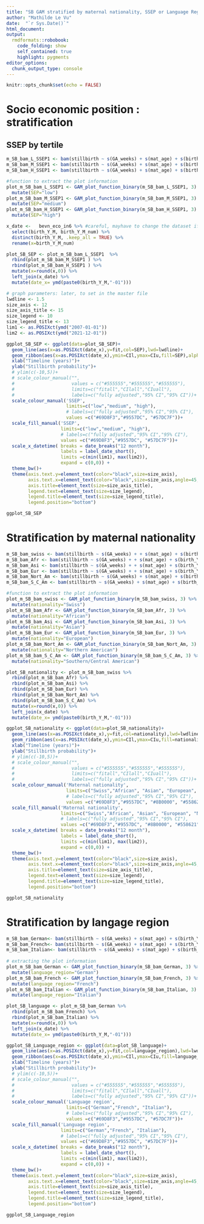 ```yaml
---
title: "SB GAM stratified by maternal nationality, SSEP or Language Region"
author: "Mathilde Le Vu"
date:  "`r Sys.Date()`"
html_document: 
output:
  rmdformats::robobook:
    code_folding: show
    self_contained: true
    highlight: pygments
editor_options: 
  chunk_output_type: console
---
```


```r
knitr::opts_chunk$set(echo = FALSE)
```


# Socio economic position : stratification
## SSEP by tertile
```r
m_SB_bam_L_SSEP1 <- bam(stillbirth ~ s(GA_weeks) + s(mat_age) + s(birth_Y_M_num) + s(month, bs="cc") + s(mean_Alt_mean2) + sex + Urban3 + Language + mother_nationality_cat2  + civil_status3 + HW + GR + COVID_first_wave + COVID_second_wave, family="binomial", data=bevn_eco_in6_L_SSEP1)  
m_SB_bam_M_SSEP1 <- bam(stillbirth ~ s(GA_weeks) + s(mat_age) + s(birth_Y_M_num) + s(month, bs="cc") + s(mean_Alt_mean2) + sex + Urban3 + Language + mother_nationality_cat2  + civil_status3 + HW + GR + COVID_first_wave + COVID_second_wave, family="binomial", data=bevn_eco_in6_M_SSEP1)  
m_SB_bam_H_SSEP1 <- bam(stillbirth ~ s(GA_weeks) + s(mat_age) + s(birth_Y_M_num) + s(month, bs="cc") + s(mean_Alt_mean2) + sex + Urban3 + Language + mother_nationality_cat2  + civil_status3 + HW + GR + COVID_first_wave + COVID_second_wave, family="binomial", data=bevn_eco_in6_H_SSEP1)  

#function to extract the plot information
plot_m_SB_bam_L_SSEP1 <- GAM_plot_function_binary(m_SB_bam_L_SSEP1, 3) %>%
  mutate(SEP="low")
plot_m_SB_bam_M_SSEP1 <- GAM_plot_function_binary(m_SB_bam_M_SSEP1, 3) %>%
  mutate(SEP="medium")
plot_m_SB_bam_H_SSEP1 <- GAM_plot_function_binary(m_SB_bam_H_SSEP1, 3) %>%
  mutate(SEP="high")
```


```r
x_date <-   bevn_eco_in6 %>% #careful, mayhave to change the dataset if I later work with smaller time ranges!
  select(birth_Y_M, birth_Y_M_num) %>%
  distinct(birth_Y_M, .keep_all = TRUE) %>%
  rename(x=birth_Y_M_num)

plot_SB_SEP <- plot_m_SB_bam_L_SSEP1  %>%
  rbind(plot_m_SB_bam_M_SSEP1 ) %>%
  rbind(plot_m_SB_bam_H_SSEP1 ) %>%
  mutate(x=round(x,0)) %>%
  left_join(x_date) %>%
  mutate(date_x= ymd(paste0(birth_Y_M,"-01")))

# graph parameters: later, to set in the master file
lwdline <- 1.5 
size_axis <- 12
size_axis_title <- 15
size_legend <- 10
size_legend_title <- 13
lim1 <- as.POSIXct(ymd("2007-01-01"))
lim2 <- as.POSIXct(ymd("2021-12-01"))

ggplot_SB_SEP <- ggplot(data=plot_SB_SEP)+
  geom_line(aes(x=as.POSIXct(date_x),y=fit,col=SEP),lwd=lwdline)+
  geom_ribbon(aes(x=as.POSIXct(date_x),ymin=CIl,ymax=CIu,fill=SEP),alpha=0.15,lwd=lwdline)+
  xlab("Timeline (years)")+
  ylab("Stillbirth probability")+
  # ylim(c(-10,5))+
  # scale_colour_manual("",
  #                     values = c("#555555","#555555","#555555"),
  #                     limits=c("fitall","CIlall","CIuall"),
  #                     labels=c("fully adjusted","95% CI","95% CI"))+
  scale_colour_manual('SSEP',                                                #colour manual is for the line
                      limits=c("low","medium", "high"),
                      # labels=c("fully adjusted","95% CI","95% CI"),
                      values =c("#69D8F3","#9557DC", "#57DC7F"))+
  scale_fill_manual('SSEP',                                              # fill is for CI
                    limits=c("low","medium", "high"), 
                    # labels=c("fully adjusted","95% CI","95% CI"),  
                    values =c("#69D8F3","#9557DC", "#57DC7F"))+
  scale_x_datetime( breaks = date_breaks("12 month"), 
                    labels = label_date_short(),
                    limits =c(min(lim1), max(lim2)),
                    expand = c(0,0)) +
  theme_bw()+
  theme(axis.text.y=element_text(color="black",size=size_axis),
        axis.text.x=element_text(color="black",size=size_axis,angle=45,hjust=1),
        axis.title=element_text(size=size_axis_title),
        legend.text=element_text(size=size_legend),
        legend.title=element_text(size=size_legend_title),
        legend.position="bottom")

ggplot_SB_SEP
```

# Stratification by maternal nationality
```r
m_SB_bam_swiss <- bam(stillbirth ~ s(GA_weeks) + + s(mat_age) + s(birth_Y_M_num) + s(month, bs="cc") + s(mean_ssep2) + s(mean_Alt_mean2)+ sex + Urban3 + Language + civil_status3 + HW + GR + COVID_first_wave + COVID_second_wave, family="binomial", data=bevn_eco_in6_Swiss)  
m_SB_bam_Afr <- bam(stillbirth ~ s(GA_weeks) + + s(mat_age) + s(birth_Y_M_num) + s(month, bs="cc") + s(mean_ssep2) + s(mean_Alt_mean2) + sex + Urban3 + Language + civil_status3 + HW + GR + COVID_first_wave + COVID_second_wave, family="binomial", data=bevn_eco_in6_Afr)
m_SB_bam_Asi <- bam(stillbirth ~ s(GA_weeks) + + s(mat_age) + s(birth_Y_M_num) + s(month, bs="cc") + s(mean_ssep2) + s(mean_Alt_mean2) + sex + Urban3 + Language + civil_status3 + HW + GR + COVID_first_wave + COVID_second_wave, family="binomial", data=bevn_eco_in6_Asi)
m_SB_bam_Eur <- bam(stillbirth ~ s(GA_weeks) + + s(mat_age) + s(birth_Y_M_num) + s(month, bs="cc") + s(mean_ssep2) + s(mean_Alt_mean2)+ parity_cat + sex + Urban3 + Language + civil_status3 + HW + GR + COVID_first_wave + COVID_second_wave, family="binomial", data=bevn_eco_in6_Eur)  
m_SB_bam_Nort_Am <- bam(stillbirth ~ s(GA_weeks) + s(mat_age) + s(birth_Y_M_num) + s(month, bs="cc") + s(mean_ssep2) + s(mean_Alt_mean2) + sex + Urban3 + Language + civil_status3 + HW + GR + COVID_first_wave + COVID_second_wave, family="binomial", data=bevn_eco_in6_Nort_Am)  
m_SB_bam_S_C_Am <- bam(stillbirth ~ s(GA_weeks) + s(mat_age) + s(birth_Y_M_num) + s(month, bs="cc") + s(mean_ssep2) + s(mean_Alt_mean2) + sex + Urban3 + Language + civil_status3 + HW + GR + COVID_first_wave + COVID_second_wave, family="binomial", data=bevn_eco_in6_S_C_Am)  

#function to extract the plot information
plot_m_SB_bam_swiss <- GAM_plot_function_binary(m_SB_bam_swiss, 3) %>%
  mutate(nationality="Swiss")
plot_m_SB_bam_Afr <- GAM_plot_function_binary(m_SB_bam_Afr, 3) %>%
  mutate(nationality="African")
plot_m_SB_bam_Asi <- GAM_plot_function_binary(m_SB_bam_Asi, 3) %>%
  mutate(nationality="Asian")
plot_m_SB_bam_Eur <- GAM_plot_function_binary(m_SB_bam_Eur, 3) %>%
  mutate(nationality="European")
plot_m_SB_bam_Nort_Am <- GAM_plot_function_binary(m_SB_bam_Nort_Am, 3) %>%
  mutate(nationality="Northern American")
plot_m_SB_bam_S_C_Am <- GAM_plot_function_binary(m_SB_bam_S_C_Am, 3) %>%
  mutate(nationality="Southern/Central American")
```


```r
plot_SB_nationality <- plot_m_SB_bam_swiss %>%
  rbind(plot_m_SB_bam_Afr) %>%
  rbind(plot_m_SB_bam_Asi) %>%
  rbind(plot_m_SB_bam_Eur) %>%
  rbind(plot_m_SB_bam_Nort_Am) %>%
  rbind(plot_m_SB_bam_S_C_Am) %>%
  mutate(x=round(x,0)) %>%
  left_join(x_date) %>%
  mutate(date_x= ymd(paste0(birth_Y_M,"-01")))

ggplot_SB_nationality <- ggplot(data=plot_SB_nationality)+
  geom_line(aes(x=as.POSIXct(date_x),y=fit,col=nationality),lwd=lwdline)+
  geom_ribbon(aes(x=as.POSIXct(date_x),ymin=CIl,ymax=CIu,fill=nationality),alpha=0.15,lwd=lwdline)+
  xlab("Timeline (years)")+
  ylab("Stillbirth probability")+
  # ylim(c(-10,5))+
  # scale_colour_manual("",
  #                     values = c("#555555","#555555","#555555"),
  #                     limits=c("fitall","CIlall","CIuall"),
  #                     labels=c("fully adjusted","95% CI","95% CI"))+
  scale_colour_manual('Maternal nationality',
                      limits=c("Swiss","African", "Asian", "European", "Northern American", "Southern/Central American"),
                      # labels=c("fully adjusted","95% CI","95% CI"),
                      values =c("#69D8F3","#9557DC", "#8B0000", "#558621", "#57DC7F", "#666975"))+
  scale_fill_manual('Maternal nationality',
                    limits=c("Swiss","African", "Asian", "European", "Northern American", "Southern/Central American"),
                    # labels=c("fully adjusted","95% CI","95% CI"),
                    values =c("#69D8F3","#9557DC", "#8B0000", "#558621", "#57DC7F", "#666975"))+
  scale_x_datetime( breaks = date_breaks("12 month"), 
                    labels = label_date_short(),
                    limits =c(min(lim1), max(lim2)),
                    expand = c(0,0)) +
  theme_bw()+
  theme(axis.text.y=element_text(color="black",size=size_axis),
        axis.text.x=element_text(color="black",size=size_axis,angle=45,hjust=1),
        axis.title=element_text(size=size_axis_title),
        legend.text=element_text(size=size_legend),
        legend.title=element_text(size=size_legend_title),
        legend.position="bottom")

ggplot_SB_nationality
```

# Stratification by langage region

```r
m_SB_bam_German<- bam(stillbirth ~ s(GA_weeks) + s(mat_age) + s(birth_Y_M_num) + s(month, bs="cc") + s(mean_ssep2) +s(mean_Alt_mean2) + sex + Urban3 + mother_nationality_cat2  + civil_status3 + HW + GR + COVID_first_wave + COVID_second_wave, family="binomial", data=bevn_eco_in6_German) 
m_SB_bam_French<- bam(stillbirth ~ s(GA_weeks) + s(mat_age) + s(birth_Y_M_num) + s(month, bs="cc") + s(mean_ssep2) +s(mean_Alt_mean2) + sex + Urban3 + mother_nationality_cat2  + civil_status3 + HW + GR + COVID_first_wave + COVID_second_wave, family="binomial", data=bevn_eco_in6_French)  
m_SB_bam_Italian<- bam(stillbirth ~ s(GA_weeks) + s(mat_age) + s(birth_Y_M_num) + s(month, bs="cc") + s(mean_ssep2) +s(mean_Alt_mean2) + sex + Urban3 + mother_nationality_cat2  + civil_status3 + HW + GR + COVID_first_wave + COVID_second_wave, family="binomial", data=bevn_eco_in6_Italian)  
 
# extracting the plot information
plot_m_SB_bam_German <- GAM_plot_function_binary(m_SB_bam_German, 3) %>%
  mutate(language_region="German")
plot_m_SB_bam_French <- GAM_plot_function_binary(m_SB_bam_French, 3) %>%
  mutate(language_region="French")
plot_m_SB_bam_Italian <- GAM_plot_function_binary(m_SB_bam_Italian, 3) %>%
  mutate(language_region="Italian")
```


```r
plot_SB_language <- plot_m_SB_bam_German %>%
  rbind(plot_m_SB_bam_French) %>%
  rbind(plot_m_SB_bam_Italian) %>%
  mutate(x=round(x,0)) %>%
  left_join(x_date) %>%
  mutate(date_x= ymd(paste0(birth_Y_M,"-01")))

ggplot_SB_Language_region <- ggplot(data=plot_SB_language)+
  geom_line(aes(x=as.POSIXct(date_x),y=fit,col=language_region),lwd=lwdline)+
  geom_ribbon(aes(x=as.POSIXct(date_x),ymin=CIl,ymax=CIu,fill=language_region),alpha=0.15,lwd=lwdline)+
  xlab("Timeline (years)")+
  ylab("Stillbirth probability")+
  # ylim(c(-10,5))+
  # scale_colour_manual("",
  #                     values = c("#555555","#555555","#555555"),
  #                     limits=c("fitall","CIlall","CIuall"),
  #                     labels=c("fully adjusted","95% CI","95% CI"))+
  scale_colour_manual('Language region',
                      limits=c("German","French", "Italian"),
                      # labels=c("fully adjusted","95% CI","95% CI"),
                      values =c("#69D8F3","#9557DC", "#57DC7F"))+
  scale_fill_manual('Language region',
                    limits=c("German","French", "Italian"),
                    # labels=c("fully adjusted","95% CI","95% CI"),
                    values =c("#69D8F3","#9557DC", "#57DC7F"))+
  scale_x_datetime( breaks = date_breaks("12 month"), 
                    labels = label_date_short(),
                    limits =c(min(lim1), max(lim2)),
                    expand = c(0,0)) +
  theme_bw()+
  theme(axis.text.y=element_text(color="black",size=size_axis),
        axis.text.x=element_text(color="black",size=size_axis,angle=45,hjust=1),
        axis.title=element_text(size=size_axis_title),
        legend.text=element_text(size=size_legend),
        legend.title=element_text(size=size_legend_title),
        legend.position="bottom")

ggplot_SB_Language_region
```
